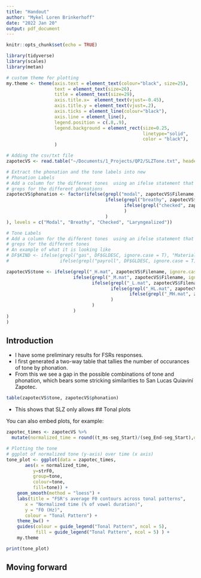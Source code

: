 ```yaml
---
title: "Handout"
author: "Mykel Loren Brinkerhoff"
date: "2022 Jan 20"
output: pdf_document
---
```


```r
knitr::opts_chunk$set(echo = TRUE)

library(tidyverse)
library(scales)
library(metan)

# custom theme for plotting
my.theme <- theme(axis.text = element_text(colour="black", size=25),
                  text = element_text(size=26),
                  title = element_text(size=29),
                  axis.title.x=  element_text(vjust=-0.45),
                  axis.title.y = element_text(vjust=.2),
                  axis.ticks = element_line(colour="black"),
                  axis.line = element_line(),
                  legend.position = c(.8,.9),
                  legend.background = element_rect(size=0.25,
                                                   linetype="solid",
                                                   color = "black"),
                  )

# Adding the csv/txt file
zapotecVS <- read.table("~/Documents/1_Projects/QP2/SLZTone.txt", header = T, sep = "\t")

# Extract the phonation and the tone labels into new
# Phonation Labels
# Add a column for the different tones  using an ifelse statement that
# greps for the different phonations
zapotecVS$phonation <- factor(ifelse(grepl("modal", zapotecVS$Filename, ignore.case = T), "Modal",
                                     ifelse(grepl("breathy", zapotecVS$Filename, ignore.case = T), "Breathy",
                                            ifelse(grepl("checked", zapotecVS$Filename, ignore.case = T), "Checked", "Laryngealized"
                                            )
                                     )
), levels = c("Modal", "Breathy", "Checked", "Laryngealized"))

# Tone Labels
# Add a column for the different tones  using an ifelse statement that
# greps for the different tones
# An example of what it is looking like
# DF$KIND <- ifelse(grepl("gas", DF$GLDESC, ignore.case = T), "Materials", 
#                   ifelse(grepl("payroll", DF$GLDESC, ignore.case = T), "Payroll", "Other"))

zapotecVS$tone <- ifelse(grepl("_H.mat", zapotecVS$Filename, ignore.case = F), "H",
                         ifelse(grepl("_M.mat", zapotecVS$Filename, ignore.case = F), "M",
                                ifelse(grepl("_L.mat", zapotecVS$Filename, ignore.case = F), "L",
                                       ifelse(grepl("_HL.mat", zapotecVS$Filename, ignore.case = F), "HL", 
                                              ifelse(grepl("_MH.mat", zapotecVS$Filename, ignore.case = F), "MH", "N"
                                       )
                                )
                         )
)
)

```

## Introduction 

- I have some preliminary results for FSRs responses. 
- I first generated a two-way table that tallies the number of occurances of tone by phonation. 
- From this we see a gap in the possible combinations of tone and phonation, which bears some stricking similarities to San Lucas Quiaviní Zapotec. 

```r
table(zapotecVS$tone, zapotecVS$phonation)
```
- This shows that SLZ only allows 
## Tonal plots

You can also embed plots, for example:

```r
zapotec_times <- zapotecVS %>% 
  mutate(normalized_time = round((t_ms-seg_Start)/(seg_End-seg_Start),digits = 2))

# Plotting the tone
# ggplot of normalized tone (y-axis) over time (x axis)
tone_plot <- ggplot(data = zapotec_times, 
       aes(x = normalized_time, 
          y=strF0, 
          group=tone, 
          colour=tone,
          fill=tone)) +
    geom_smooth(method = "loess") +
    labs(title = "FSR's average F0 contours across tonal patterns", 
       x = "Normalized time (% of vowel duration)",
       y = "F0 (Hz)",
       colour = "Tonal Pattern") +
    theme_bw() +
    guides(colour = guide_legend("Tonal Pattern", ncol = 5), 
           fill = guide_legend("Tonal Pattern", ncol = 5) ) +
    my.theme

print(tone_plot)
```

## Moving forward

